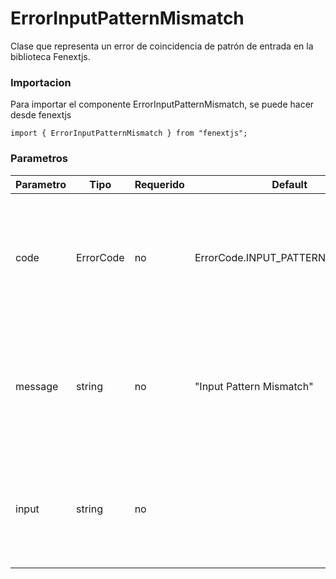 # ErrorInputPatternMismatch

Clase que representa un error de coincidencia de patrón de entrada en la biblioteca Fenextjs.

### Importacion

Para importar el componente ErrorInputPatternMismatch, se puede hacer desde fenextjs

```tsx copy
import { ErrorInputPatternMismatch } from "fenextjs";
```

### Parametros

| Parametro | Tipo | Requerido | Default | Descripcion |
| --------- | ---- | --------- | ------- | ----------- |
| code | ErrorCode | no | ErrorCode.INPUT_PATTERN_MISMATCH | Código de error específico que indica que la entrada no coincide con el patrón esperado. |
| message | string | no | "Input Pattern Mismatch" | Mensaje de error que describe la naturaleza del error cuando la entrada no cumple con el patrón esperado. |
| input | string | no |  | Texto opcional que proporciona información sobre la entrada que causó el error. |
